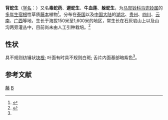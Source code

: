 {{Speciesbox 
| genus = Aristolochia
| species = tuberosa
| authority = [[梁畴芬|C. F. Liang]] et [[黄淑美|S. M. Hwang]]
| status =  EN
| status_system = iucn3.1
| status_ref= <ref>{{IUCN2008|assessors=China Plant Specialist Group|year=2004|id=46529|title=Aristolochia tuberosa|downloaded=2009-02-21}}</ref>
| synonyms = 
* ''Aristolochia cinnabarina'' C. Y. Cheng & J. L. Wu
}}

'''背蛇生'''（[[学名|学名]]：{{lang|la|''Aristolochia tuberosa''}}）又名'''毒蛇药'''、'''避蛇生'''、'''牛血莲'''、'''躲蛇生'''，为[[马兜铃科|马兜铃科]][[马兜铃属|马兜铃属]]的[[多年生|多年生]][[宿根|宿根]]性草质[[藤本|藤本]]植物<ref name="biods.2019183">{{cite journal |last1=Xinxin |first1=Zhu |last2=Jun |first2=Wang |last3=Shuai |first3=Liao |last4=Jinshuang |first4=Ma |title=Synopsis of Aristolochia L. and Isotrema Raf. (Aristolochiaceae) in China |journal=Biodiversity Science |date=2019-10-20 |volume=27 |issue=10 |pages=1143 |doi=10.17520/biods.2019183}}</ref>。分布在[[泰国|泰国]]以及[[中国大陆|中国大陆]]的[[湖北|湖北]]、[[贵州|贵州]]、[[四川|四川]]、[[云南|云南]]、[[广西|广西]]等地，生长于海拔150米至1,600米的地区，常生长在石灰岩山上以及山沟两旁灌丛中，目前尚未由人工引种栽培。<ref>{{cite web| url =http://www.bioinfo.cn/db05/KmzwSpecies.php?action=view&id=647| title =背蛇生| work =《中国高等植物数据库全库》| publisher =中国科学院微生物研究所| author =昆明植物研究所| accessdate =2009-02-21| deadurl =yes| archiveurl =https://web.archive.org/web/20160305011339/http://www.bioinfo.cn/db05/KmzwSpecies.php?action=view&id=647| archivedate =2016-03-05}}</ref>

==性状==
具不规则纺锤状[[块根|块根]]; 叶面有时具不规则白斑; 舌片内面基部暗紫色<ref name="biods.2019183" />。

==参考文献==
{{reflist}}
{{Taxonbar|from=Q1020934}}
[[Category:藥用植物|藤]]
[[Category:马兜铃属|B]]
{{植物小作品}}